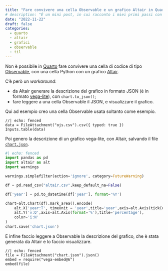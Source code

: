 ```yaml
---
title: "Fare convivere una cella Observable e un grafico Altair in Quarto"
# description: "È un mini post, in cui racconto i miei primi passi con un sito in quarto"
date: "2022-11-22"
draft: false
categories:
  - quarto
  - altair
  - grafici
  - observable
  - til
---
```



Non è possibile in [Quarto](https://quarto.org/) fare convivere una cella di codice di tipo [Observable](https://observablehq.com/), con una cella Python con un grafico [Altair](https://altair-viz.github.io/).

C'è però un *workaround*:

- da Altair generare la descrizione del grafico in formato JSON (è in formato [vega-lite](http://vega.github.io/vega-lite/)), con `chart.to_json()`;
- fare leggere a una cella Observable il JSON, e visualizzare il grafico.

Qui ad esempio creo una cella Observable usata soltanto come esempio.

```ojs
//| echo: fenced
data = FileAttachment("ojs.csv").csv({ typed: true })
Inputs.table(data)
```

Poi genero la descrizione di un grafico vega-lite, con Altair, salvando il file [`chart.json`](chart.json).

```python
#| echo: fenced
import pandas as pd
import altair as alt
import warnings

warnings.simplefilter(action='ignore', category=FutureWarning)

df = pd.read_csv("altair.csv",keep_default_na=False)

df['year'] = pd.to_datetime(df['year'], format='%Y')

chart=alt.Chart(df).mark_area().encode(
    alt.X('year:T', timeUnit = 'year',title='year',axis=alt.Axis(tickCount='year')),
    alt.Y('v:Q',axis=alt.Axis(format='%'),title='percentage'),
    color='i:N'
)
chart.save('chart.json')
```


E infine faccio leggere a Observable la descrizione del grafico, che è stata generata da Altair e lo faccio visualizzare.

```ojs
//| echo: fenced
file = FileAttachment("chart.json").json()
embed = require("vega-embed@6")
embed(file)
```
